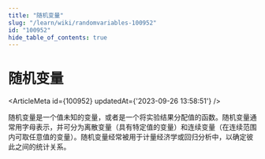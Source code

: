 ```yaml
---
title: "随机变量"
slug: "/learn/wiki/randomvariables-100952"
id: "100952"
hide_table_of_contents: true
---
```



# 随机变量

<ArticleMeta id={100952} updatedAt={'2023-09-26 13:58:51'} />
<div className='border-solid border-b border-t-0 my-4 border-[var(--ifm-color-gray-300)]' />

随机变量是一个值未知的变量，或者是一个将实验结果分配值的函数。随机变量通常用字母表示，并可分为离散变量（具有特定值的变量）和连续变量（在连续范围内可取任意值的变量）。随机变量经常被用于计量经济学或回归分析中，以确定彼此之间的统计关系。
